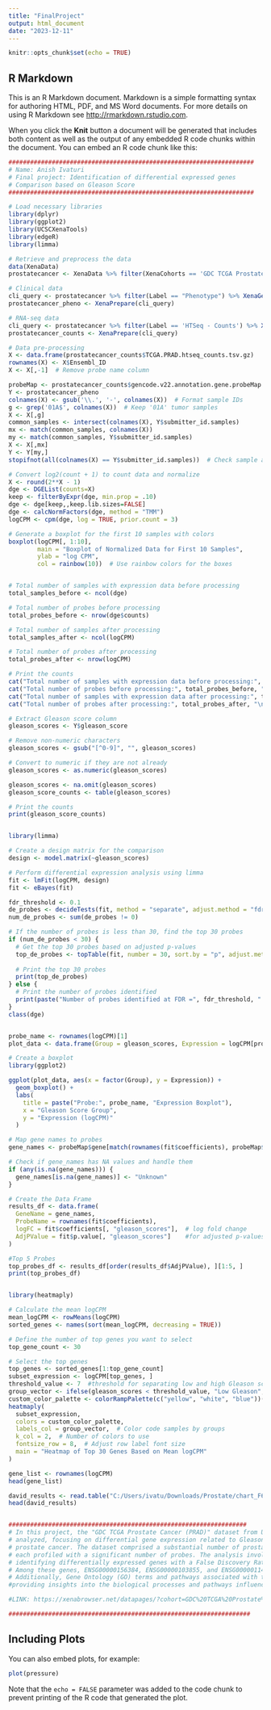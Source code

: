 ```yaml
---
title: "FinalProject"
output: html_document
date: "2023-12-11"
---
```


```r
knitr::opts_chunk$set(echo = TRUE)
```

## R Markdown

This is an R Markdown document. Markdown is a simple formatting syntax for authoring HTML, PDF, and MS Word documents. For more details on using R Markdown see <http://rmarkdown.rstudio.com>.

When you click the **Knit** button a document will be generated that includes both content as well as the output of any embedded R code chunks within the document. You can embed an R code chunk like this:

```r
####################################################################
# Name: Anish Ivaturi
# Final project: Identification of differential expressed genes
# Comparison based on Gleason Score
####################################################################

# Load necessary libraries
library(dplyr)
library(ggplot2)
library(UCSCXenaTools)  
library(edgeR)        
library(limma)        

# Retrieve and preprocess the data
data(XenaData)
prostatecancer <- XenaData %>% filter(XenaCohorts == 'GDC TCGA Prostate Cancer (PRAD)')

# Clinical data
cli_query <- prostatecancer %>% filter(Label == "Phenotype") %>% XenaGenerate() %>% XenaQuery() %>% XenaDownload()
prostatecancer_pheno <- XenaPrepare(cli_query)

# RNA-seq data
cli_query <- prostatecancer %>% filter(Label == 'HTSeq - Counts') %>% XenaGenerate() %>% XenaQuery() %>% XenaDownload(download_probeMap = TRUE)
prostatecancer_counts <- XenaPrepare(cli_query)

# Data pre-processing
X <- data.frame(prostatecancer_counts$TCGA.PRAD.htseq_counts.tsv.gz)
rownames(X) <- X$Ensembl_ID
X <- X[,-1]  # Remove probe name column

probeMap <- prostatecancer_counts$gencode.v22.annotation.gene.probeMap
Y <- prostatecancer_pheno
colnames(X) <- gsub('\\.', '-', colnames(X))  # Format sample IDs
g <- grep('01A$', colnames(X))  # Keep '01A' tumor samples
X <- X[,g]
common_samples <- intersect(colnames(X), Y$submitter_id.samples)
mx <- match(common_samples, colnames(X))
my <- match(common_samples, Y$submitter_id.samples)
X <- X[,mx]
Y <- Y[my,]
stopifnot(all(colnames(X) == Y$submitter_id.samples))  # Check sample alignment

# Convert log2(count + 1) to count data and normalize
X <- round(2**X - 1)
dge <- DGEList(counts=X)
keep <- filterByExpr(dge, min.prop = .10)
dge <- dge[keep,,keep.lib.sizes=FALSE]
dge <- calcNormFactors(dge, method = "TMM")
logCPM <- cpm(dge, log = TRUE, prior.count = 3)

# Generate a boxplot for the first 10 samples with colors
boxplot(logCPM[, 1:10], 
        main = "Boxplot of Normalized Data for First 10 Samples",
        ylab = "log CPM",
        col = rainbow(10))  # Use rainbow colors for the boxes


# Total number of samples with expression data before processing
total_samples_before <- ncol(dge)

# Total number of probes before processing
total_probes_before <- nrow(dge$counts)

# Total number of samples after processing
total_samples_after <- ncol(logCPM)

# Total number of probes after processing
total_probes_after <- nrow(logCPM)

# Print the counts
cat("Total number of samples with expression data before processing:", total_samples_before, "\n")
cat("Total number of probes before processing:", total_probes_before, "\n")
cat("Total number of samples with expression data after processing:", total_samples_after, "\n")
cat("Total number of probes after processing:", total_probes_after, "\n")

# Extract Gleason score column
gleason_scores <- Y$gleason_score

# Remove non-numeric characters
gleason_scores <- gsub("[^0-9]", "", gleason_scores)

# Convert to numeric if they are not already
gleason_scores <- as.numeric(gleason_scores)

gleason_scores <- na.omit(gleason_scores)
gleason_score_counts <- table(gleason_scores)

# Print the counts
print(gleason_score_counts)


library(limma)

# Create a design matrix for the comparison
design <- model.matrix(~gleason_scores)

# Perform differential expression analysis using limma
fit <- lmFit(logCPM, design)
fit <- eBayes(fit)

fdr_threshold <- 0.1
de_probes <- decideTests(fit, method = "separate", adjust.method = "fdr", p.value = fdr_threshold)
num_de_probes <- sum(de_probes != 0)

# If the number of probes is less than 30, find the top 30 probes
if (num_de_probes < 30) {
  # Get the top 30 probes based on adjusted p-values
  top_de_probes <- topTable(fit, number = 30, sort.by = "p", adjust.method = "fdr")
  
  # Print the top 30 probes
  print(top_de_probes)
} else {
  # Print the number of probes identified
  print(paste("Number of probes identified at FDR =", fdr_threshold, ":", num_de_probes))
}
class(dge)


probe_name <- rownames(logCPM)[1] 
plot_data <- data.frame(Group = gleason_scores, Expression = logCPM[probe_name, ])

# Create a boxplot 
library(ggplot2)

ggplot(plot_data, aes(x = factor(Group), y = Expression)) +
  geom_boxplot() +
  labs(
    title = paste("Probe:", probe_name, "Expression Boxplot"),
    x = "Gleason Score Group",
    y = "Expression (logCPM)"
  )

# Map gene names to probes
gene_names <- probeMap$gene[match(rownames(fit$coefficients), probeMap$id)]

# Check if gene_names has NA values and handle them
if (any(is.na(gene_names))) {
  gene_names[is.na(gene_names)] <- "Unknown"
}

# Create the Data Frame
results_df <- data.frame(
  GeneName = gene_names,
  ProbeName = rownames(fit$coefficients),
  logFC = fit$coefficients[, "gleason_scores"],  # log fold change
  AdjPValue = fit$p.value[, "gleason_scores"]    #for adjusted p-values
)

#Top 5 Probes
top_probes_df <- results_df[order(results_df$AdjPValue), ][1:5, ]
print(top_probes_df)


library(heatmaply)

# Calculate the mean logCPM
mean_logCPM <- rowMeans(logCPM)
sorted_genes <- names(sort(mean_logCPM, decreasing = TRUE))

# Define the number of top genes you want to select
top_gene_count <- 30

# Select the top genes
top_genes <- sorted_genes[1:top_gene_count]
subset_expression <- logCPM[top_genes, ]
threshold_value <- 7  #threshold for separating low and high Gleason scores
group_vector <- ifelse(gleason_scores < threshold_value, "Low Gleason", "High Gleason")
custom_color_palette <- colorRampPalette(c("yellow", "white", "blue"))(100)
heatmaply(
  subset_expression,
  colors = custom_color_palette,
  labels_col = group_vector,  # Color code samples by groups
  k_col = 2,  # Number of colors to use
  fontsize_row = 8,  # Adjust row label font size
  main = "Heatmap of Top 30 Genes Based on Mean logCPM"
)

gene_list <- rownames(logCPM)
head(gene_list)

david_results <- read.table("C:/Users/ivatu/Downloads/Prostate/chart_F625A94F7CA01702314584249.txt", header = TRUE, sep = "\t", stringsAsFactors = FALSE)
head(david_results)


##################################################################
# In this project, the "GDC TCGA Prostate Cancer (PRAD)" dataset from UCSC Xena was-
# analyzed, focusing on differential gene expression related to Gleason scores in
# prostate cancer. The dataset comprised a substantial number of prostate cancer samples,
# each profiled with a significant number of probes. The analysis involved categorizing these samples based on Gleason scores,
# identifying differentially expressed genes with a False Discovery Rate (FDR) threshold of 10%.
# Among these genes, ENSG00000156384, ENSG00000103855, and ENSG00000114503 were the top differentially expressed.
# Additionally, Gene Ontology (GO) terms and pathways associated with these genes were identified, 
#providing insights into the biological processes and pathways influenced by Gleason scores in prostate cancer.

#LINK: https://xenabrowser.net/datapages/?cohort=GDC%20TCGA%20Prostate%20Cancer%20(PRAD)&removeHub=https%3A%2F%2Fxena.treehouse.gi.ucsc.edu%3A443

###################################################################

```

## Including Plots

You can also embed plots, for example:

```r
plot(pressure)
```

Note that the `echo = FALSE` parameter was added to the code chunk to prevent printing of the R code that generated the plot.
